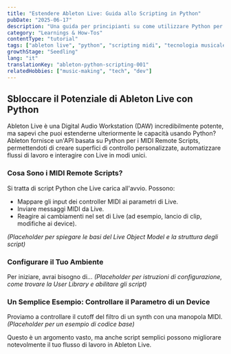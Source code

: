 ```yaml
---
title: "Estendere Ableton Live: Guida allo Scripting in Python"
pubDate: "2025-06-17"
description: "Una guida per principianti su come utilizzare Python per lo scripting e l'estensione delle funzionalità di Ableton Live."
category: "Learnings & How-Tos"
contentType: "tutorial"
tags: ["ableton live", "python", "scripting midi", "tecnologia musicale", "api"]
growthStage: "Seedling"
lang: "it"
translationKey: "ableton-python-scripting-001"
relatedHobbies: ["music-making", "tech", "dev"]
---
```


## Sbloccare il Potenziale di Ableton Live con Python

Ableton Live è una Digital Audio Workstation (DAW) incredibilmente potente, ma sapevi che puoi estenderne ulteriormente le capacità usando Python? Ableton fornisce un'API basata su Python per i MIDI Remote Scripts, permettendoti di creare superfici di controllo personalizzate, automatizzare flussi di lavoro e interagire con Live in modi unici.

### Cosa Sono i MIDI Remote Scripts?
Si tratta di script Python che Live carica all'avvio. Possono:
-   Mappare gli input dei controller MIDI ai parametri di Live.
-   Inviare messaggi MIDI da Live.
-   Reagire ai cambiamenti nel set di Live (ad esempio, lancio di clip, modifiche ai device).

*(Placeholder per spiegare le basi del Live Object Model e la struttura degli script)*

### Configurare il Tuo Ambiente
Per iniziare, avrai bisogno di...
*(Placeholder per istruzioni di configurazione, come trovare la User Library e abilitare gli script)*

### Un Semplice Esempio: Controllare il Parametro di un Device
Proviamo a controllare il cutoff del filtro di un synth con una manopola MIDI.
*(Placeholder per un esempio di codice base)*

Questo è un argomento vasto, ma anche script semplici possono migliorare notevolmente il tuo flusso di lavoro in Ableton Live.
